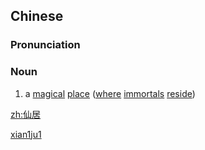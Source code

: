 ==Chinese==
{{zh-forms}}

===Pronunciation===
{{zh-pron
|m=xiānjū
|c=sin1 geoi1
|cat=n
}}

===Noun===
{{zh-noun}}

# {{lb|zh|literary}} a [[magical]] [[place]] ([[where]] [[w:Xian (Taoism)|immortals]] [[reside]])

[[Category:Mandarin literary terms|xian1ju1]]

[[zh:仙居]]